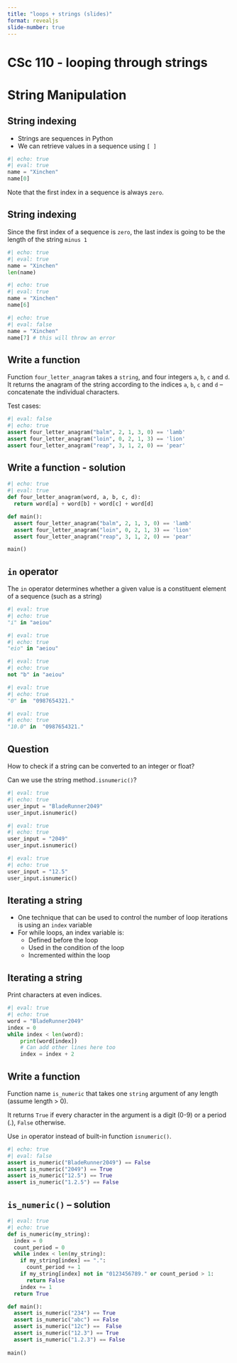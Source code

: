 ```yaml
---
title: "loops + strings (slides)"
format: revealjs
slide-number: true
---
```


# CSc 110 - looping through strings
  
# String Manipulation

## String indexing

-   Strings are sequences in Python
-   We can retrieve values in a sequence using `[ ]`

```python
#| echo: true
#| eval: true
name = "Xinchen"
name[0]
```

Note that the first index in a sequence is always `zero`.

## String indexing

Since the first index of a sequence is `zero`, the last index is going to be the length of the string `minus 1`

```python
#| echo: true
#| eval: true
name = "Xinchen"
len(name)
```

```python
#| echo: true
#| eval: true
name = "Xinchen"
name[6]
```

```python
#| echo: true
#| eval: false
name = "Xinchen"
name[7] # this will throw an error
```


## Write a function

Function `four_letter_anagram` takes a `string`, and four integers `a`, `b`, `c` and `d`.
It returns the anagram of the string according to the indices `a`, `b`, `c` and `d` -- concatenate the individual characters.


Test cases:
```python
#| eval: false
#| echo: true
assert four_letter_anagram("balm", 2, 1, 3, 0) == 'lamb'
assert four_letter_anagram("loin", 0, 2, 1, 3) == 'lion'
assert four_letter_anagram("reap", 3, 1, 2, 0) == 'pear'
```


## Write a function - solution 

```python
#| echo: true
#| eval: true
def four_letter_anagram(word, a, b, c, d):
  return word[a] + word[b] + word[c] + word[d]

def main():
  assert four_letter_anagram("balm", 2, 1, 3, 0) == 'lamb'
  assert four_letter_anagram("loin", 0, 2, 1, 3) == 'lion'
  assert four_letter_anagram("reap", 3, 1, 2, 0) == 'pear'

main()
```


## `in` operator

The `in` operator determines whether a given value is a constituent element of a sequence (such as a string)

```python
#| eval: true
#| echo: true
"i" in "aeiou"
```


```python
#| eval: true
#| echo: true
"eio" in "aeiou"
```

```python
#| eval: true
#| echo: true
not "b" in "aeiou"
```

```python
#| eval: true
#| echo: true
"0" in  "0987654321."
```

```python
#| eval: true
#| echo: true
"10.0" in  "0987654321."
```


## Question

How to check if a string can be converted to an integer or float? 

Can we use the string method`.isnumeric()`?

```python
#| eval: true
#| echo: true
user_input = "BladeRunner2049"
user_input.isnumeric()
```

```python
#| eval: true
#| echo: true
user_input = "2049"
user_input.isnumeric()
```

```python
#| eval: true
#| echo: true
user_input = "12.5"
user_input.isnumeric()
```


## Iterating a string

-   One technique that can be used to control the number of loop iterations is using an `index` variable
-   For while loops, an index variable is:
    -   Defined before the loop
    -   Used in the condition of the loop
    -   Incremented within the loop

## Iterating a string

Print characters at even indices.
```python
#| eval: true
#| echo: true
word = "BladeRunner2049"
index = 0
while index < len(word):
    print(word[index])
    # Can add other lines here too
    index = index + 2
```


## Write a function

Function name `is_numeric` that takes one `string` argument of any length (assume length > 0).

It returns `True` if every character in the argument is a digit (0-9) or a period (.), `False` otherwise.

Use `in` operator instead of built-in function `isnumeric()`.

```python
#| echo: true
#| eval: false
assert is_numeric("BladeRunner2049") == False
assert is_numeric("2049") == True
assert is_numeric("12.5") == True
assert is_numeric("1.2.5") == False
```


## `is_numeric()` -- solution 

```python
#| eval: true
#| echo: true
def is_numeric(my_string):
  index = 0
  count_period = 0
  while index < len(my_string):
    if my_string[index] == ".":
      count_period += 1
    if my_string[index] not in "0123456789." or count_period > 1:
      return False
    index += 1
  return True

def main():
  assert is_numeric("234") == True
  assert is_numeric("abc") == False
  assert is_numeric("12c") ==  False
  assert is_numeric("12.3") == True
  assert is_numeric("1.2.3") == False
  
main()
```

